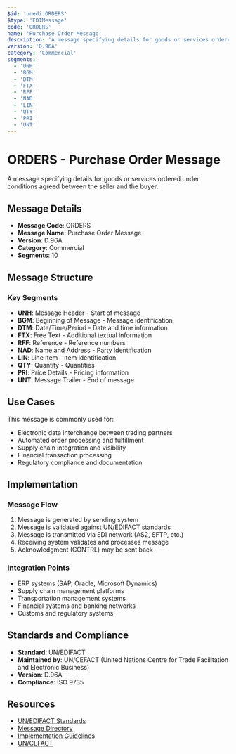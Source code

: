 ```yaml
---
$id: 'unedi:ORDERS'
$type: 'EDIMessage'
code: 'ORDERS'
name: 'Purchase Order Message'
description: 'A message specifying details for goods or services ordered under conditions agreed between the seller and the buyer.'
version: 'D.96A'
category: 'Commercial'
segments:
  - 'UNH'
  - 'BGM'
  - 'DTM'
  - 'FTX'
  - 'RFF'
  - 'NAD'
  - 'LIN'
  - 'QTY'
  - 'PRI'
  - 'UNT'
---
```


# ORDERS - Purchase Order Message

A message specifying details for goods or services ordered under conditions agreed between the seller and the buyer.

## Message Details

- **Message Code**: ORDERS
- **Message Name**: Purchase Order Message
- **Version**: D.96A
- **Category**: Commercial
- **Segments**: 10

## Message Structure

### Key Segments

- **UNH**: Message Header - Start of message
- **BGM**: Beginning of Message - Message identification
- **DTM**: Date/Time/Period - Date and time information
- **FTX**: Free Text - Additional textual information
- **RFF**: Reference - Reference numbers
- **NAD**: Name and Address - Party identification
- **LIN**: Line Item - Item identification
- **QTY**: Quantity - Quantities
- **PRI**: Price Details - Pricing information
- **UNT**: Message Trailer - End of message

## Use Cases

This message is commonly used for:

- Electronic data interchange between trading partners
- Automated order processing and fulfillment
- Supply chain integration and visibility
- Financial transaction processing
- Regulatory compliance and documentation

## Implementation

### Message Flow

1. Message is generated by sending system
2. Message is validated against UN/EDIFACT standards
3. Message is transmitted via EDI network (AS2, SFTP, etc.)
4. Receiving system validates and processes message
5. Acknowledgment (CONTRL) may be sent back

### Integration Points

- ERP systems (SAP, Oracle, Microsoft Dynamics)
- Supply chain management platforms
- Transportation management systems
- Financial systems and banking networks
- Customs and regulatory systems

## Standards and Compliance

- **Standard**: UN/EDIFACT
- **Maintained by**: UN/CEFACT (United Nations Centre for Trade Facilitation and Electronic Business)
- **Version**: D.96A
- **Compliance**: ISO 9735

## Resources

- [UN/EDIFACT Standards](https://unece.org/trade/uncefact/introducing-unedifact)
- [Message Directory](https://unece.org/trade/uncefact/unedifact-directories)
- [Implementation Guidelines](https://unece.org/trade/uncefact/implementation)
- [UN/CEFACT](https://unece.org/trade/uncefact)
